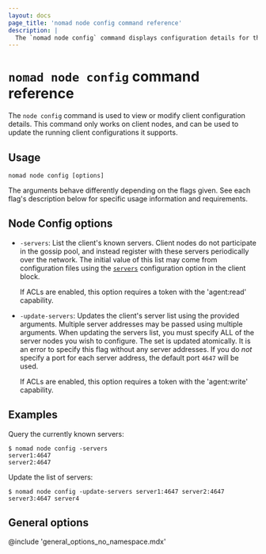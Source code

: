 ```yaml
---
layout: docs
page_title: 'nomad node config command reference'
description: |
  The `nomad node config` command displays configuration details for the specified client. You can also update the client's server list with this command.
---
```


# `nomad node config` command reference

The `node config` command is used to view or modify client configuration
details. This command only works on client nodes, and can be used to update
the running client configurations it supports.

## Usage

```plaintext
nomad node config [options]
```

The arguments behave differently depending on the flags given. See each flag's
description below for specific usage information and requirements.

## Node Config options

- `-servers`: List the client's known servers. Client nodes do not participate
  in the gossip pool, and instead register with these servers periodically over
  the network. The initial value of this list may come from configuration files
  using the [`servers`] configuration option in the client block.

  If ACLs are enabled, this option requires a token with the 'agent:read'
  capability.

- `-update-servers`: Updates the client's server list using the provided
  arguments. Multiple server addresses may be passed using multiple arguments.
  When updating the servers list, you must specify ALL of the server nodes you
  wish to configure. The set is updated atomically. It is an error to specify
  this flag without any server addresses. If you do _not_ specify a port for each
  server address, the default port `4647` will be used.

  If ACLs are enabled, this option requires a token with the 'agent:write'
  capability.

## Examples

Query the currently known servers:

```shell-session
$ nomad node config -servers
server1:4647
server2:4647
```

Update the list of servers:

```shell-session
$ nomad node config -update-servers server1:4647 server2:4647 server3:4647 server4

```

## General options

@include 'general_options_no_namespace.mdx'

[`servers`]: /nomad/docs/configuration/client#servers
